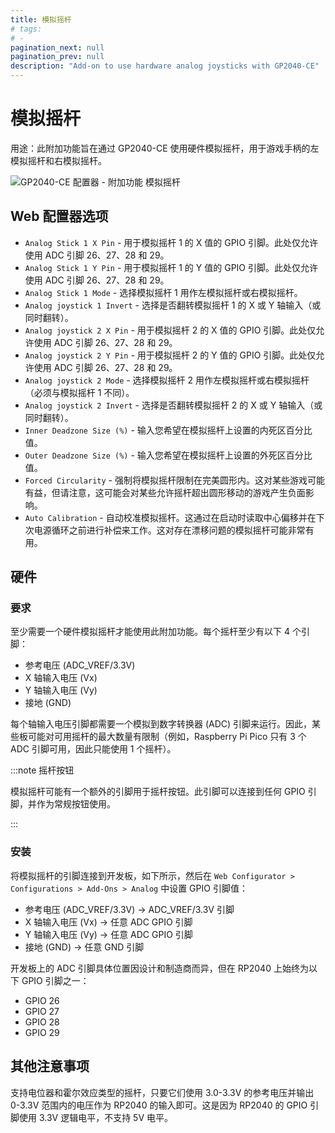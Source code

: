 ```yaml
---
title: 模拟摇杆
# tags:
# -
pagination_next: null
pagination_prev: null
description: "Add-on to use hardware analog joysticks with GP2040-CE"
---
```


# 模拟摇杆

用途：此附加功能旨在通过 GP2040-CE 使用硬件模拟摇杆，用于游戏手柄的左模拟摇杆和右模拟摇杆。

![GP2040-CE 配置器 - 附加功能 模拟摇杆](../assets/images/gpc-add-ons-analog.png)

## Web 配置器选项

- `Analog Stick 1 X Pin` - 用于模拟摇杆 1 的 X 值的 GPIO 引脚。此处仅允许使用 ADC 引脚 26、27、28 和 29。
- `Analog Stick 1 Y Pin` - 用于模拟摇杆 1 的 Y 值的 GPIO 引脚。此处仅允许使用 ADC 引脚 26、27、28 和 29。
- `Analog Stick 1 Mode` - 选择模拟摇杆 1 用作左模拟摇杆或右模拟摇杆。
- `Analog joystick 1 Invert` - 选择是否翻转模拟摇杆 1 的 X 或 Y 轴输入（或同时翻转）。
- `Analog joystick 2 X Pin` - 用于模拟摇杆 2 的 X 值的 GPIO 引脚。此处仅允许使用 ADC 引脚 26、27、28 和 29。
- `Analog joystick 2 Y Pin` - 用于模拟摇杆 2 的 Y 值的 GPIO 引脚。此处仅允许使用 ADC 引脚 26、27、28 和 29。
- `Analog joystick 2 Mode` - 选择模拟摇杆 2 用作左模拟摇杆或右模拟摇杆（必须与模拟摇杆 1 不同）。
- `Analog joystick 2 Invert` - 选择是否翻转模拟摇杆 2 的 X 或 Y 轴输入（或同时翻转）。
- `Inner Deadzone Size (%)` - 输入您希望在模拟摇杆上设置的内死区百分比值。
- `Outer Deadzone Size (%)` - 输入您希望在模拟摇杆上设置的外死区百分比值。
- `Forced Circularity` - 强制将模拟摇杆限制在完美圆形内。这对某些游戏可能有益，但请注意，这可能会对某些允许摇杆超出圆形移动的游戏产生负面影响。
- `Auto Calibration` - 自动校准模拟摇杆。这通过在启动时读取中心偏移并在下次电源循环之前进行补偿来工作。这对存在漂移问题的模拟摇杆可能非常有用。

## 硬件

### 要求

至少需要一个硬件模拟摇杆才能使用此附加功能。每个摇杆至少有以下 4 个引脚：

- 参考电压 (ADC_VREF/3.3V)
- X 轴输入电压 (Vx)
- Y 轴输入电压 (Vy)
- 接地 (GND)

每个轴输入电压引脚都需要一个模拟到数字转换器 (ADC) 引脚来运行。因此，某些板可能对可用摇杆的最大数量有限制（例如，Raspberry Pi Pico 只有 3 个 ADC 引脚可用，因此只能使用 1 个摇杆）。

:::note 摇杆按钮

模拟摇杆可能有一个额外的引脚用于摇杆按钮。此引脚可以连接到任何 GPIO 引脚，并作为常规按钮使用。

:::

### 安装

将模拟摇杆的引脚连接到开发板，如下所示，然后在 `Web Configurator > Configurations > Add-Ons > Analog` 中设置 GPIO 引脚值：

- 参考电压 (ADC_VREF/3.3V) -> ADC_VREF/3.3V 引脚
- X 轴输入电压 (Vx) -> 任意 ADC GPIO 引脚
- Y 轴输入电压 (Vy) -> 任意 ADC GPIO 引脚
- 接地 (GND) -> 任意 GND 引脚

开发板上的 ADC 引脚具体位置因设计和制造商而异，但在 RP2040 上始终为以下 GPIO 引脚之一：

- GPIO 26
- GPIO 27
- GPIO 28
- GPIO 29

## 其他注意事项

支持电位器和霍尔效应类型的摇杆，只要它们使用 3.0-3.3V 的参考电压并输出 0-3.3V 范围内的电压作为 RP2040 的输入即可。这是因为 RP2040 的 GPIO 引脚使用 3.3V 逻辑电平，不支持 5V 电平。

